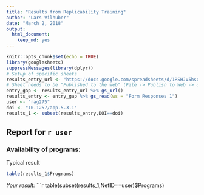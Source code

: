 ```yaml
---
title: "Results from Replicability Training"
author: "Lars Vilhuber"
date: "March 2, 2018"
output: 
  html_document: 
    keep_md: yes
---
```


```r
knitr::opts_chunk$set(echo = TRUE)
library(googlesheets)
suppressMessages(library(dplyr))
# Setup of specific sheets
results_entry_url <- "https://docs.google.com/spreadsheets/d/1RSHJV5hsCKL8SpQFI2wl7o_j_v_HdmzIjpy7hlNlMUY/"
# Sheet needs to be "Published to the web" (File -> Publish to Web -> optionally: publish as CSV)
entry_gap <- results_entry_url %>% gs_url()
results_entry <- entry_gap %>% gs_read(ws = "Form Responses 1")
user <- "rag275"
doi <- "10.1257/app.5.3.1"
results_1 <- subset(results_entry,DOI==doi)
```

## Report for `r user`

### Availability of programs: 
Typical result
```r
table(results_1$Programs)
```
*Your result:*
```r
table(subset(results_1,NetID==user)$Programs)
